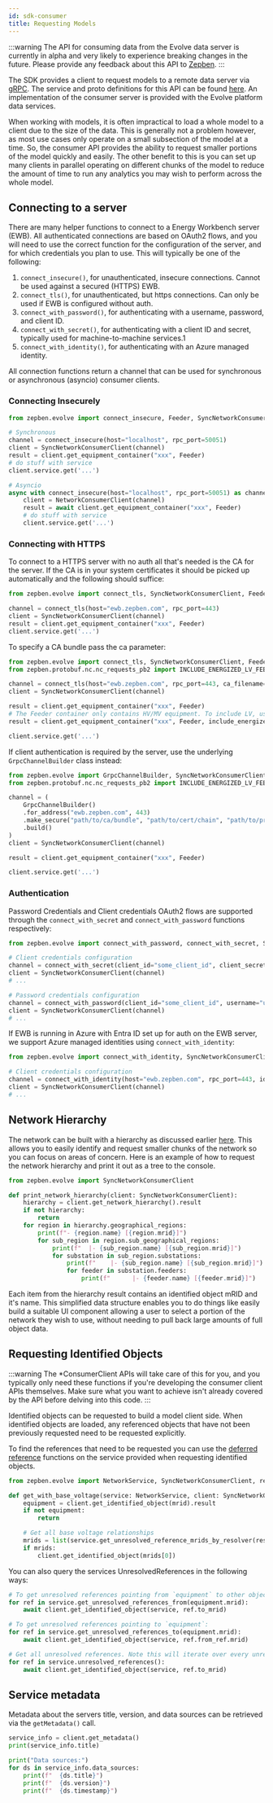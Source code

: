 ```yaml
---
id: sdk-consumer
title: Requesting Models
---
```



:::warning
The API for consuming data from the Evolve data server is currently in alpha and very likely to experience breaking changes 
in the future. Please provide any feedback about this API to [Zepben](http://www.zepben.com).
:::

The SDK provides a client to request models to a remote data server via [gRPC](https://grpc.io/). The service and proto 
definitions for this API can be found [here](https://github.com/zepben/evolve-grpc). An implementation of the consumer 
server is provided with the Evolve platform data services.

When working with models, it is often impractical to load a whole model to a client due to the size of the data. This 
is generally not a problem however, as most use cases only operate on a small subsection of the model at a time. So, the 
consumer API provides the ability to request smaller portions of the model quickly and easily. The other benefit to this
is you can set up many clients in parallel operating on different chunks of the model to reduce the amount of time to
run any analytics you may wish to perform across the whole model.

## Connecting to a server

There are many helper functions to connect to a Energy Workbench server (EWB). All authenticated connections are based on OAuth2 flows, and
you will need to use the correct function for the configuration of the server, and for which credentials you plan to use.
This will typically be one of the following:

1. `connect_insecure()`, for unauthenticated, insecure connections. Cannot be used against a secured (HTTPS) EWB.
1. `connect_tls()`, for unauthenticated, but https connections. Can only be used if EWB is configured without auth.
1. `connect_with_password()`, for authenticating with a username, password, and client ID.
1. `connect_with_secret()`, for authenticating with a client ID and secret, typically used for machine-to-machine services.1
1. `connect_with_identity()`, for authenticating with an Azure managed identity.

All connection functions return a channel that can be used for synchronous or asynchronous (asyncio) consumer clients.

### Connecting Insecurely

```python
from zepben.evolve import connect_insecure, Feeder, SyncNetworkConsumerClient, NetworkConsumerClient

# Synchronous
channel = connect_insecure(host="localhost", rpc_port=50051)
client = SyncNetworkConsumerClient(channel)
result = client.get_equipment_container("xxx", Feeder)
# do stuff with service
client.service.get('...')

# Asyncio
async with connect_insecure(host="localhost", rpc_port=50051) as channel:
    client = NetworkConsumerClient(channel)
    result = await client.get_equipment_container("xxx", Feeder)
    # do stuff with service
    client.service.get('...')
```

### Connecting with HTTPS

To connect to a HTTPS server with no auth all that's needed is the CA for the server. If the CA is in your system certificates it should be picked up
automatically and the following should suffice:

```python
from zepben.evolve import connect_tls, SyncNetworkConsumerClient, Feeder

channel = connect_tls(host="ewb.zepben.com", rpc_port=443)
client = SyncNetworkConsumerClient(channel)
result = client.get_equipment_container("xxx", Feeder)
client.service.get('...')
```

To specify a CA bundle pass the ca parameter:
```python
from zepben.evolve import connect_tls, SyncNetworkConsumerClient, Feeder
from zepben.protobuf.nc.nc_requests_pb2 import INCLUDE_ENERGIZED_LV_FEEDERS

channel = connect_tls(host="ewb.zepben.com", rpc_port=443, ca_filename="path/to/ca/bundle")
client = SyncNetworkConsumerClient(channel)

result = client.get_equipment_container("xxx", Feeder)
# The Feeder container only contains HV/MV equipment. To include LV, use the following line instead:
result = client.get_equipment_container("xxx", Feeder, include_energized_containers=INCLUDE_ENERGIZED_LV_FEEDERS)

client.service.get('...')
```

If client authentication is required by the server, use the underlying `GrpcChannelBuilder` class instead:
```python
from zepben.evolve import GrpcChannelBuilder, SyncNetworkConsumerClient, Feeder
from zepben.protobuf.nc.nc_requests_pb2 import INCLUDE_ENERGIZED_LV_FEEDERS

channel = (
    GrpcChannelBuilder()
    .for_address("ewb.zepben.com", 443)
    .make_secure("path/to/ca/bundle", "path/to/cert/chain", "path/to/private/key")
    .build()
)
client = SyncNetworkConsumerClient(channel)

result = client.get_equipment_container("xxx", Feeder)

client.service.get('...')
```

### Authentication

Password Credentials and Client credentials OAuth2 flows are supported through the `connect_with_secret` and `connect_with_password` functions respectively:

```python
from zepben.evolve import connect_with_password, connect_with_secret, SyncNetworkConsumerClient

# Client credentials configuration
channel = connect_with_secret(client_id="some_client_id", client_secret="some_client_secret", host="ewb.zepben.com", rpc_port=443)
client = SyncNetworkConsumerClient(channel)
# ...

# Password credentials configuration
channel = connect_with_password(client_id="some_client_id", username="user@email.com", password="password1", host="ewb.zepben.com", rpc_port=443)
client = SyncNetworkConsumerClient(channel)
# ...
```

If EWB is running in Azure with Entra ID set up for auth on the EWB server, we support Azure managed identities using `connect_with_identity`:

```python
from zepben.evolve import connect_with_identity, SyncNetworkConsumerClient

# Client credentials configuration
channel = connect_with_identity(host="ewb.zepben.com", rpc_port=443, identity_url="http://169.254.169.254/metadata/identity/oauth2/token?api-version=2018-02-01&resource=<SOME_IDENTIFIER>")
client = SyncNetworkConsumerClient(channel)
# ...
```

## Network Hierarchy

The network can be built with a hierarchy as discussed earlier [here](datamodel.mdx#network-hierarchy). This allows you
to easily identify and request smaller chunks of the network so you can focus on areas of concern. Here is an example
of how to request the network hierarchy and print it out as a tree to the console.

```python
from zepben.evolve import SyncNetworkConsumerClient

def print_network_hierarchy(client: SyncNetworkConsumerClient):
    hierarchy = client.get_network_hierarchy().result
    if not hierarchy:
        return
    for region in hierarchy.geographical_regions:
        print(f"- {region.name} [{region.mrid}]")
        for sub_region in region.sub_geographical_regions:
            print(f"  |- {sub_region.name} [{sub_region.mrid}]")
            for substation in sub_region.substations:
                print(f"    |- {sub_region.name} [{sub_region.mrid}]")
                for feeder in substation.feeders:
                    print(f"      |- {feeder.name} [{feeder.mrid}]")
```

Each item from the hierarchy result contains an identified object mRID and it's name. This simplified data structure
enables you to do things like easily build a suitable UI component allowing a user to select a portion of the network
they wish to use, without needing to pull back large amounts of full object data.

## Requesting Identified Objects

:::warning
The *ConsumerClient APIs will take care of this for you, and you typically only need these functions if you're
developing the consumer client APIs themselves. Make sure what you want to achieve isn't already covered by the
API before delving into this code.
:::

Identified objects can be requested to build a model client side. When identified objects are loaded, any referenced
objects that have not been previously requested need to be requested explicitly.

To find the references that need to be requested you can use the [deferred reference](services.mdx#deferred-references)
functions on the service provided when requesting identified objects.

```python
from zepben.evolve import NetworkService, SyncNetworkConsumerClient, resolver

def get_with_base_voltage(service: NetworkService, client: SyncNetworkConsumerClient, mrid: str):
    equipment = client.get_identified_object(mrid).result
    if not equipment:
        return

    # Get all base voltage relationships
    mrids = list(service.get_unresolved_reference_mrids_by_resolver(resolver.ce_base_voltage(equipment)))
    if mrids:
        client.get_identified_object(mrids[0])
```

You can also query the services UnresolvedReferences in the following ways:

```python
# To get unresolved references pointing from `equipment` to other objects:
for ref in service.get_unresolved_references_from(equipment.mrid):
    await client.get_identified_object(service, ref.to_mrid)

# To get unresolved references pointing to `equipment`:
for ref in service.get_unresolved_references_to(equipment.mrid):
    await client.get_identified_object(service, ref.from_ref.mrid)

# Get all unresolved references. Note this will iterate over every unresolved reference and is likely undesirable. You should prefer to use the above two methods.
for ref in service.unresolved_references():
    await client.get_identified_object(service, ref.to_mrid)
```

## Service metadata

Metadata about the servers title, version, and data sources can be retrieved via the `getMetadata()` call.

```python
service_info = client.get_metadata()
print(service_info.title)

print("Data sources:")
for ds in service_info.data_sources:
    print(f"  {ds.title}")
    print(f"  {ds.version}")
    print(f"  {ds.timestamp}")
```
